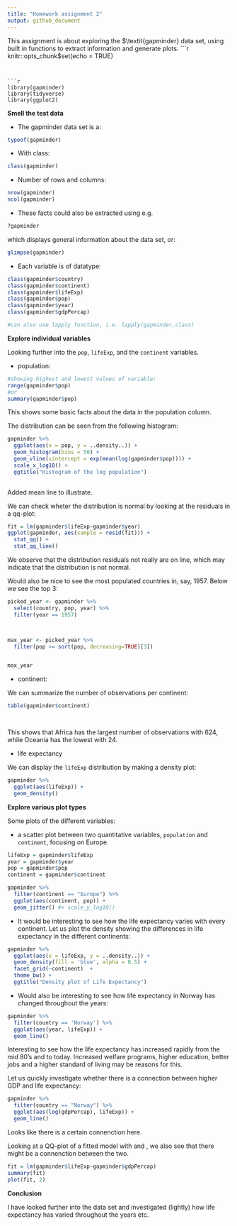 ```yaml
---
title: "Homework assignment 2"
output: github_document
---
```


This assignment is about exploring the $\textit{gapminder} data set, using built in functions to extract information and generate plots. 
```r
knitr::opts_chunk$set(echo = TRUE)
```


```r
library(gapminder)
library(tidyverse)
library(ggplot2)

```

**Smell the test data**

- The gapminder data set is a:
```r
typeof(gapminder)
```

- With class:
```r
class(gapminder)
```

- Number of rows and columns:
```r
nrow(gapminder)
ncol(gapminder)
```

- These facts could also be extracted using e.g. 

```r
?gapminder
```
which displays general information about the data set, or:

```r
glimpse(gapminder)
```


- Each variable is of datatype:
```r
class(gapminder$country)
class(gapminder$continent)
class(gapminder$lifeExp)
class(gapminder$pop)
class(gapminder$year)
class(gapminder$gdpPercap)

#can also use lapply function, i.e. lapply(gapminder,class)
```

**Explore individual variables**

Looking further into the $\texttt{pop}$, $\texttt{lifeExp}$,  and the $\texttt{continent}$ variables.

- population:


```r
#showing highest and lowest values of variable:
range(gapminder$pop)
#or
summary(gapminder$pop)

```
This shows some basic facts about the data in the population column. 


The distribution can be seen from the following histogram:
```r
gapminder %>%  
  ggplot(aes(x = pop, y = ..density..)) + 
  geom_histogram(bins = 50) +
  geom_vline(xintercept = exp(mean(log(gapminder$pop)))) +
  scale_x_log10() +
  ggtitle("Histogram of the log population")
      

```

Added mean line to illustrate. 

We can check wheter the distribution is normal by looking at the residuals in a qq-plot:
```r


fit = lm(gapminder$lifeExp~gapminder$year)
ggplot(gapminder, aes(sample = resid(fit))) +
  stat_qq() +
  stat_qq_line()

```

We observe that the distribution residuals not really are on line, which may indicate that the distribution is not normal. 


Would also be nice to see the most populated countries in, say, 1957. Below we see the top 3:


```r
picked_year <- gapminder %>%  
  select(country, pop, year) %>% 
  filter(year == 1957) 



max_year <- picked_year %>% 
  filter(pop >= sort(pop, decreasing=TRUE)[3])


max_year


```

- continent:



We can summarize the number of observations per continent:
```r
table(gapminder$continent)

  
```
This shows that Africa has the largest number of observations with 624, while Oceania has the lowest with 24.


- life expectancy

We can display the $\texttt{lifeExp}$ distribution by making a density plot:
```r
gapminder %>% 
  ggplot(aes(lifeExp)) +
  geom_density()
```


**Explore various plot types**


Some plots of the different variables:
  
  - a scatter plot between two quantitative variables, $\texttt{population}$ and $\texttt{continent}$, focusing on Europe.
```r
lifeExp = gapminder$lifeExp
year = gapminder$year
pop = gapminder$pop
continent = gapminder$continent

gapminder %>% 
  filter(continent == "Europe") %>% 
  ggplot(aes(continent, pop)) +
  geom_jitter() #+ scale_y_log10()


```

- It would be interesting to see how the life expectancy varies with every continent. Let us plot the density showing the differences in life expectancy in the different continents:

```r

gapminder %>%
  ggplot(aes(x = lifeExp, y = ..density..)) +
  geom_density(fill = 'blue', alpha = 0.5) +
  facet_grid(~continent)  +
  theme_bw() +
  ggtitle("Density plot of Life Expectancy")
```

- Would also be interesting to see how life expectancy in Norway has changed throughout the years:

```r
gapminder %>% 
  filter(country == 'Norway') %>% 
  ggplot(aes(year, lifeExp)) + 
  geom_line()


```

Interesting to see how the life expectancy has increased rapidly from the mid 80's and to today. Increased welfare programs, higher education, better jobs and a higher standard of living may be reasons for this. 

Let us quickly investigate whether there is a connection between higher GDP and life expectancy:

```r
gapminder %>% 
  filter(country == "Norway") %>% 
  ggplot(aes(log(gdpPercap), lifeExp)) +
  geom_line()

```

Looks like there is a certain connenction here.


Looking at a QQ-plot of a fitted model with \texttt{lifeExp} and \textit{gdpPercap}, we also see that there might be a connenction between the two.
```r
fit = lm(gapminder$lifeExp~gapminder$gdpPercap)
summary(fit)
plot(fit, 2)
```




**Conclusion**

I have looked further into the \texit{gapminder} data set and investigated (lightly) how life expectancy has varied throughout the years etc. 
